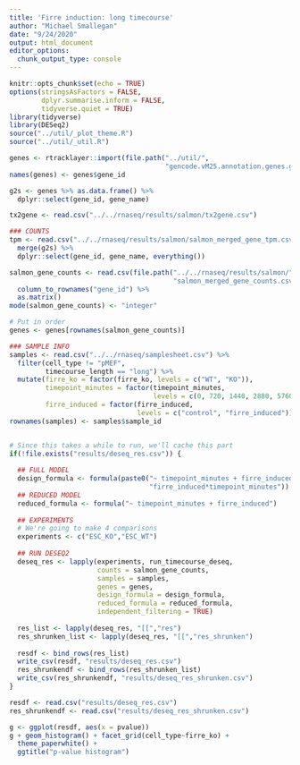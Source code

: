 ```yaml
---
title: 'Firre induction: long timecourse'
author: "Michael Smallegan"
date: "9/24/2020"
output: html_document
editor_options: 
  chunk_output_type: console
---
```


```r
knitr::opts_chunk$set(echo = TRUE)
options(stringsAsFactors = FALSE,
        dplyr.summarise.inform = FALSE,
        tidyverse.quiet = TRUE)
library(tidyverse)
library(DESeq2)
source("../util/_plot_theme.R")
source("../util/_util.R")
```


```r
genes <- rtracklayer::import(file.path("../util/",
                                       "gencode.vM25.annotation.genes.gtf"))
names(genes) <- genes$gene_id

g2s <- genes %>% as.data.frame() %>%
  dplyr::select(gene_id, gene_name)

tx2gene <- read.csv("../../rnaseq/results/salmon/tx2gene.csv")

### COUNTS
tpm <- read.csv("../../rnaseq/results/salmon/salmon_merged_gene_tpm.csv") %>%
  merge(g2s) %>%
  dplyr::select(gene_id, gene_name, everything())

salmon_gene_counts <- read.csv(file.path("../../rnaseq/results/salmon/",
                                         "salmon_merged_gene_counts.csv")) %>%
  column_to_rownames("gene_id") %>%
  as.matrix()
mode(salmon_gene_counts) <- "integer"

# Put in order
genes <- genes[rownames(salmon_gene_counts)]

### SAMPLE INFO
samples <- read.csv("../../rnaseq/samplesheet.csv") %>%
  filter(cell_type != "pMEF",
         timecourse_length == "long") %>%
  mutate(firre_ko = factor(firre_ko, levels = c("WT", "KO")),
         timepoint_minutes = factor(timepoint_minutes,
                                    levels = c(0, 720, 1440, 2880, 5760)),
         firre_induced = factor(firre_induced, 
                                levels = c("control", "firre_induced")))
rownames(samples) <- samples$sample_id



```

```r
# Since this takes a while to run, we'll cache this part
if(!file.exists("results/deseq_res.csv")) {
  
  ## FULL MODEL
  design_formula <- formula(paste0("~ timepoint_minutes + firre_induced + ",
                                   "firre_induced*timepoint_minutes"))
  ## REDUCED MODEL
  reduced_formula <- formula("~ timepoint_minutes + firre_induced")
  
  ## EXPERIMENTS
  # We're going to make 4 comparisons
  experiments <- c("ESC_KO","ESC_WT")
  
  ## RUN DESEQ2
  deseq_res <- lapply(experiments, run_timecourse_deseq,
                      counts = salmon_gene_counts, 
                      samples = samples,
                      genes = genes,
                      design_formula = design_formula,
                      reduced_formula = reduced_formula,
                      independent_filtering = TRUE)
  
  res_list <- lapply(deseq_res, "[[","res")
  res_shrunken_list <- lapply(deseq_res, "[[","res_shrunken")
  
  resdf <- bind_rows(res_list)
  write_csv(resdf, "results/deseq_res.csv")
  res_shrunkendf <- bind_rows(res_shrunken_list)
  write_csv(res_shrunkendf, "results/deseq_res_shrunken.csv")
}

resdf <- read.csv("results/deseq_res.csv")
res_shrunkendf <- read.csv("results/deseq_res_shrunken.csv")
```

```r
g <- ggplot(resdf, aes(x = pvalue)) 
g + geom_histogram() + facet_grid(cell_type~firre_ko) +
  theme_paperwhite() + 
  ggtitle("p-value histogram")
```

```r

```



